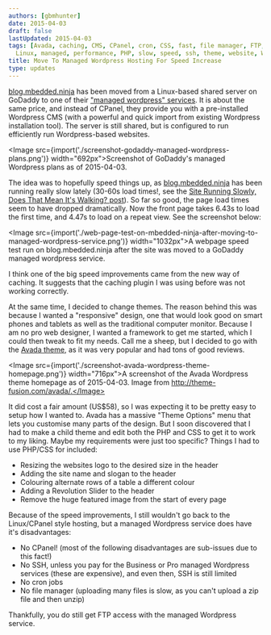 ```yaml
---
authors: [gbmhunter]
date: 2015-04-03
draft: false
lastUpdated: 2015-04-03
tags: [Avada, caching, CMS, CPanel, cron, CSS, fast, file manager, FTP, GoDaddy, HTML,
  Linux, managed, performance, PHP, slow, speed, ssh, theme, website, Wordpress]
title: Move To Managed Wordpress Hosting For Speed Increase
type: updates
---
```


[blog.mbedded.ninja](/) has been moved from a Linux-based shared server on GoDaddy to one of their ["managed wordpress" services](https://support.godaddy.com/help/article/8926/what-is-managed-wordpress). It is about the same price, and instead of CPanel, they provide you with a pre-installed Wordpress CMS (with a powerful and quick import from existing Wordpress installation tool). The server is still shared, but is configured to run efficiently run Wordpress-based websites.


<Image src={import('./screenshot-godaddy-managed-wordpress-plans.png')} width="692px">Screenshot of GoDaddy's managed Wordpress plans as of 2015-04-03.</Image>

The idea was to hopefully speed things up, as [blog.mbedded.ninja](/) has been running really slow lately (30-60s load times!, see the [Site Running Slowly, Does That Mean It's Walking? post](/updates/2015/03-15-site-running-slowly-does-that-mean-its-walking/)). So far so good, the page load times seem to have dropped dramatically. Now the front page takes 6.43s to load the first time, and 4.47s to load on a repeat view. See the screenshot below:

<Image src={import('./web-page-test-on-mbedded-ninja-after-moving-to-managed-wordpress-service.png')} width="1032px">A webpage speed test run on blog.mbedded.ninja after the site was moved to a GoDaddy managed wordpress service.</Image>

I think one of the big speed improvements came from the new way of caching. It suggests that the caching plugin I was using before was not working correctly.

At the same time, I decided to change themes. The reason behind this was because I wanted a "responsive" design, one that would look good on smart phones and tablets as well as the traditional computer monitor. Because I am no pro web designer, I wanted a framework to get me started, which I could then tweak to fit my needs. Call me a sheep, but I decided to go with the [Avada theme](http://themeforest.net/item/avada-responsive-multipurpose-theme/2833226), as it was very popular and had tons of good reviews.

<Image src={import('./screenshot-avada-wordpress-theme-homepage.png')} width="716px">A screenshot of the Avada Wordpress theme homepage as of 2015-04-03. Image from http://theme-fusion.com/avada/.</Image>

It did cost a fair amount (US$58), so I was expecting it to be pretty easy to setup how I wanted to. Avada has a massive "Theme Options" menu that lets you customise many parts of the design. But I soon discovered that I had to make a child theme and edit both the PHP and CSS to get it to work to my liking. Maybe my requirements were just too specific? Things I had to use PHP/CSS for included:

* Resizing the websites logo to the desired size in the header
* Adding the site name and slogan to the header
* Colouring alternate rows of a table a different colour
* Adding a Revolution Slider to the header
* Remove the huge featured image from the start of every page

Because of the speed improvements, I still wouldn't go back to the Linux/CPanel style hosting, but a managed Wordpress service does have it's disadvantages:

* No CPanel! (most of the following disadvantages are sub-issues due to this fact!)
* No SSH, unless you pay for the Business or Pro managed Wordpress services (these are expensive), and even then, SSH is still limited
* No cron jobs
* No file manager (uploading many files is slow, as you can't upload a zip file and then unzip)

Thankfully, you do still get FTP access with the managed Wordpress service.
